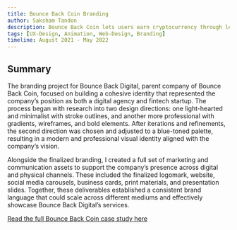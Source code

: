 ```yaml
---
title: Bounce Back Coin Branding 
author: Saksham Tandon
description: Bounce Back Coin lets users earn cryptocurrency through learning. I designed the logo, branding guidelines, and website.
tags: [UX-Design, Animation, Web-Design, Branding] 
timeline: August 2021 - May 2022
---
```


## Summary
The branding project for Bounce Back Digital, parent company of Bounce Back Coin, focused on building a cohesive identity that represented the company’s position as both a digital agency and fintech startup. The process began with research into two design directions: one light-hearted and minimalist with stroke outlines, and another more professional with gradients, wireframes, and bold elements. After iterations and refinements, the second direction was chosen and adjusted to a blue-toned palette, resulting in a modern and professional visual identity aligned with the company’s vision.

Alongside the finalized branding, I created a full set of marketing and communication assets to support the company’s presence across digital and physical channels. These included the finalized logomark, website, social media carousels, business cards, print materials, and presentation slides. Together, these deliverables established a consistent brand language that could scale across different mediums and effectively showcase Bounce Back Digital’s services.

[Read the full Bounce Back Coin case study here](/docs/recent-work/bounce-back-coin-branding/bounce-back-coin-branding-full)